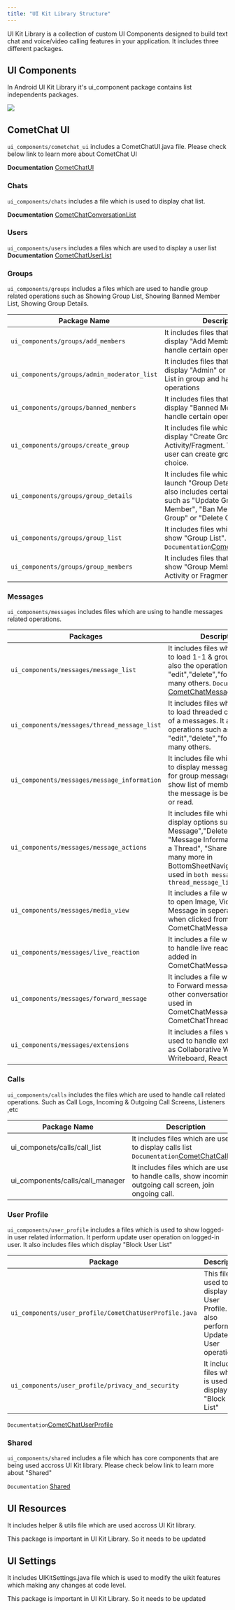 ```yaml
---
title: "UI Kit Library Structure"
---
```


UI Kit Library is a collection of custom UI Components designed to build text chat and voice/video calling features in your application. It includes three different packages.

## UI Components

In Android UI Kit Library it's ui\_component package contains list independents packages.

<Frame>
  <img src="/images/0fc26c03-A8awv8Bk55HRqX6YWsAAAAldEVYdGRhdGU6Y3JlYXRlADIwMjEtMDYtMDlUMDA6NTU6NDgrMDA6MDB7yCBkAAAAJXRFWHRkYXRlOm1vZGlmeQAyMDIxLTA2LTA5VDAwOjU1OjQ4KzAwOjAwCpWY2AAAAABJRU5ErkJggg.png" />
</Frame>

## CometChat UI

`ui_components/cometchat_ui` includes a CometChatUI.java file. Please check below link to learn more about CometChat UI

**Documentation** [CometChatUI](/ui-kit/android/v3/android-java-ui-components#cometchatui)

### Chats

`ui_components/chats` includes a file which is used to display chat list.

**Documentation** [CometChatConversationList](/ui-kit/android/v3/android-java-ui-components#cometchatconversationlist)

### Users

`ui_components/users` includes a files which are used to display a user list **Documentation** [CometChatUserList](/ui-kit/android/v3/android-java-ui-components#cometchatuserlist)

### Groups

`ui_components/groups` includes a files which are used to handle group related operations such as Showing Group List, Showing Banned Member List, Showing Group Details.

| Package Name                                | Description                                                                                                                                                                                  |
| ------------------------------------------- | -------------------------------------------------------------------------------------------------------------------------------------------------------------------------------------------- |
| `ui_components/groups/add_members`          | It includes files that are used to display "Add Member Screen" and handle certain operations.                                                                                                |
| `ui_components/groups/admin_moderator_list` | It includes files that are used to display "Admin" or "Moderators" List in group and handle certain operations                                                                               |
| `ui_components/groups/banned_members`       | It includes files that are used to display "Banned Members" list and handle certain operations                                                                                               |
| `ui_components/groups/create_group`         | It includes file which is used to display "Create Group" Activity/Fragment. Through this user can create groups of their choice.                                                             |
| `ui_components/groups/group_details`        | It includes file which is used to launch "Group Details" Activity. It also includes certain opertions such as "Update Group", "Remove Member", "Ban Member", "Leave Group" or "Delete Group" |
| `ui_components/groups/group_list`           | It includes files which is used to show "Group List". `Documentation`[CometChatGroupList](/ui-kit/android/v3/android-java-ui-components#cometchatgrouplist)                            |
| `ui_components/groups/group_members`        | It includes files that are used to show "Group Members" List in Activity or Fragment.                                                                                                        |

### Messages

`ui_components/messages` includes files which are using to handle messages related operations.

| Packages                                     | Description                                                                                                                                                                                                                                            |
| -------------------------------------------- | ------------------------------------------------------------------------------------------------------------------------------------------------------------------------------------------------------------------------------------------------------ |
| `ui_components/messages/message_list`        | It includes files which are used to load 1-1 & group chats. It also the operations such as "edit","delete","forward" and many others. `Documentation` [CometChatMessageList](/ui-kit/android/v3/android-java-ui-components#cometchatmessagelist) |
| `ui_components/messages/thread_message_list` | It includes files which are used to load threaded conversation of a messages. It also the operations such as "edit","delete","forward" and many others.                                                                                                |
| `ui_components/messages/message_information` | It includes file which are used to display message information for group messages only. It show list of members to whom the message is being delivered or read.                                                                                        |
| `ui_components/messages/message_actions`     | It includes file which is used to display options such as "Edit Message","Delete Message", "Message Information", "Start a Thread", "Share Message" & many more in BottomSheetNavigations. It is used in `both message_list` & `thread_message_list`   |
| `ui_components/messages/media_view`          | It includes a file which is used to open Image, Video & Audio Message in seperate window when clicked from CometChatMessageList                                                                                                                        |
| `ui_components/messages/live_reaction`       | It includes a file which are used to handle live reaction that are added in CometChatMessageList.                                                                                                                                                      |
| `ui_components/messages/forward_message`     | It includes a file which is used to Forward message to any other conversations. It is been used in CometChatMessageList & CometChatThreadMessageList.                                                                                                  |
| `ui_components/messages/extensions`          | It includes a files which are used to handle extensions such as Collaborative Whiteboard, Writeboard, Reactions, etc.                                                                                                                                  |

### Calls

`ui_components/calls` includes the files which are used to handle call related operations. Such as Call Logs, Incoming & Outgoing Call Screens, Listeners ,etc

| Package Name                       | Description                                                                                                                                                      | Descriptions |
| ---------------------------------- | ---------------------------------------------------------------------------------------------------------------------------------------------------------------- | ------------ |
| ui\_componets/calls/call\_list     | It includes files which are used to display calls list `Documentation`[CometChatCallList](/ui-kit/android/v3/android-java-ui-components#cometchatcalllist) |              |
| ui\_components/calls/call\_manager | It includes files which are used to handle calls, show incoming & outgoing call screen, join ongoing call.                                                       |              |

### User Profile

`ui_components/user_profile` includes a files which is used to show logged-in user related information. It perform update user operation on logged-in user. It also includes files which display "Block User List"

| Package                                                | Description                                                                       |
| ------------------------------------------------------ | --------------------------------------------------------------------------------- |
| `ui_components/user_profile/CometChatUserProfile.java` | This file is used to display User Profile. It also perform Update User operations |
| `ui_components/user_profile/privacy_and_security`      | It includes files which is used to display "Block User List"                      |

`Documentation`[CometChatUserProfile](/ui-kit/android/v3/android-java-ui-components#cometchatuserprofile)

### Shared

`ui_components/shared` includes a file which has core components that are being used accross UI Kit library. Please check below link to learn more about "Shared"

`Documentation` [Shared](/ui-kit/android/v3/android-java-ui-components#shared)

## UI Resources

It includes helper & utils file which are used accross UI Kit library.

<Note>

This package is important in UI Kit Library. So it needs to be updated

</Note>

## UI Settings

It includes UIKitSettings.java file which is used to modify the uikit features which making any changes at code level.

<Note>

This package is important in UI Kit Library. So it needs to be updated

</Note>
